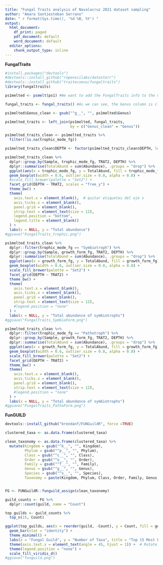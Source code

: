 ```yaml
---
title: "Fungal Traits analysis of Navalacruz 2021 dataset sampling"
author: "Amara Santiesteban Serrano"
date: " r format(Sys.time(), '%d %B, %Y') "
output: 
  html_document:
    df_print: paged
    pdf_document: default
    word_document: default
  editor_options:
    chunk_output_type: inline
---
```


**FungalTraits**

```r
#install.packages("devtools")
#devtools::install_github("ropenscilabs/datastorr")
#devtools::install_github("traitecoevo/fungaltraits")
library(fungaltraits)
```

```r
ps1melted <- psmelt(ps1) #We want to add the FungalTraits info to the melted only-fungi phyloseq object

fungal_traits <- fungal_traits() #As we can see, the Genus column is clean. However in our dataset every genus name contains a "g__" as a prefix. In order to match both datasets we need to get rid of that prefix:

ps1melted$Genus_clean <- gsub("^g__", "", ps1melted$Genus)


```

```r
ps1melted_traits <- left_join(ps1melted, fungal_traits, 
                              by = c("Genus_clean" = "Genus"))

ps1melted_traits_clean <- ps1melted_traits %>%
  filter(!is.na(trophic_mode_fg))

ps1melted_traits_clean$DEPTH <- factor(ps1melted_traits_clean$DEPTH, levels = c("topsoil", "subsoil"))

ps1melted_traits_clean %>%
  dplyr::group_by(Sample, trophic_mode_fg, TRAT2, DEPTH) %>%
  dplyr::summarise(TotalAbund = sum(Abundance), .groups = "drop") %>%
  ggplot(aes(x = trophic_mode_fg, y = TotalAbund, fill = trophic_mode_fg)) +
  geom_boxplot(width = 0.6, outlier.size = 0.8, alpha = 0.8) +
  #scale_fill_brewer(palette = "Set2") +  
  facet_grid(DEPTH ~ TRAT2, scales = "free_y") +
  theme_bw() +
  theme(
    axis.text.x = element_blank(),  # quitar etiquetas del eje x
    axis.ticks.x = element_blank(),
    panel.grid = element_blank(),
    strip.text = element_text(size = 12),
    legend.position = "bottom",  
    legend.title = element_blank()
  ) +
  labs(x = NULL, y = "Total abundance")
#ggsave("FungalTraits_trophic.png")
```

```r
ps1melted_traits_clean %>%
  dplyr::filter(trophic_mode_fg == "Symbiotroph") %>%
  dplyr::group_by(Sample, growth_form_fg, TRAT2, DEPTH) %>%
  dplyr::summarise(TotalAbund = sum(Abundance), .groups = "drop") %>%
  ggplot(aes(x = growth_form_fg, y = TotalAbund, fill = growth_form_fg)) +
  geom_boxplot(width = 0.6, outlier.size = 0.8, alpha = 0.8) +
  scale_fill_brewer(palette = "Set2") +
  facet_grid(DEPTH ~ TRAT2) +
  theme_bw() +
  theme(
    axis.text.x = element_blank(),
    axis.ticks.x = element_blank(),
    panel.grid = element_blank(),
    strip.text = element_text(size = 12),
    #legend.position = "none"
  ) +
  labs(x = NULL, y = "Total abundance of symbiotrophs")
#ggsave("FungalTraits_SymbioForm.png")
```

```r
ps1melted_traits_clean %>%
  dplyr::filter(trophic_mode_fg == "Pathotroph") %>%
  dplyr::group_by(Sample, growth_form_fg, TRAT2, DEPTH) %>%
  dplyr::summarise(TotalAbund = sum(Abundance), .groups = "drop") %>%
  ggplot(aes(x = growth_form_fg, y = TotalAbund, fill = growth_form_fg)) +
  geom_boxplot(width = 0.6, outlier.size = 0.8, alpha = 0.8) +
  scale_fill_brewer(palette = "Set2") +
  facet_grid(DEPTH ~ TRAT2) +
  theme_bw() +
  theme(
    axis.text.x = element_blank(),
    axis.ticks.x = element_blank(),
    panel.grid = element_blank(),
    strip.text = element_text(size = 12),
    #legend.position = "none"
  ) +
  labs(x = NULL, y = "Total abundance of symbiotrophs")
#ggsave("FungalTraits_PathoForm.png")
```

**FunGUILD**

```r
devtools::install_github("brendanf/FUNGuildR", force =TRUE)
```

```r
clustered_taxa <- as.data.frame(clustered_taxa)

clean_taxonomy <- as.data.frame(clustered_taxa) %>%
  mutate(Kingdom = gsub("^k__", "", Kingdom),
         Phylum = gsub("^p__", "", Phylum),
         Class = gsub("^c__", "", Class),
         Order = gsub("^o__", "", Order),
         Family = gsub("^f__", "", Family),
         Genus = gsub("^g__", "", Genus),
         Species = gsub("^s__", "", Species),
         Taxonomy = paste(Kingdom, Phylum, Class, Order, Family, Genus, Species, sep = ";"))


FG <- FUNGuildR::funguild_assign(clean_taxonomy)
```

```r
guild_counts <- FG %>%
  dplyr::count(guild, name = "Count") 

top_guilds <- guild_counts %>%
  top_n(15, Count)

ggplot(top_guilds, aes(x = reorder(guild, -Count), y = Count, fill = guild)) +
  geom_bar(stat = "identity") +
  theme_minimal() +
  labs(x = "Fungal Guild", y = "Number of Taxa", title = "Top 15 Most Frequent Fungal Guilds") +
  theme(axis.text.x = element_text(angle = 45, hjust = 1)) +  # Rotate labels for readability
  theme(legend.position = "none") +
  scale_fill_viridis_d()
#ggsave("funguild.png")
```

